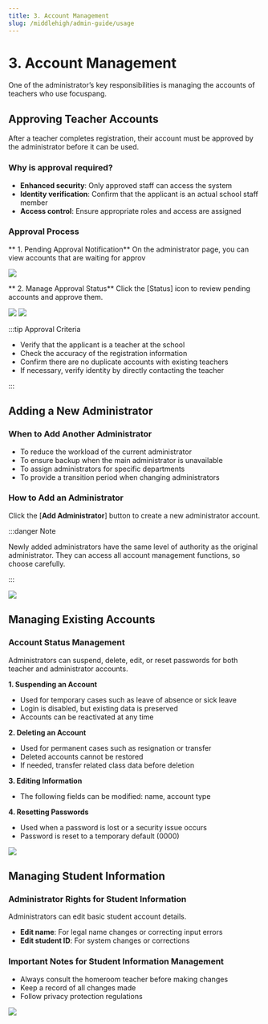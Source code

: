 ```yaml
---
title: 3. Account Management
slug: /middlehigh/admin-guide/usage
---
```



# 3. Account Management

One of the administrator’s key responsibilities is managing the accounts of teachers who use focuspang.

## Approving Teacher Accounts

After a teacher completes registration, their account must be approved by the administrator before it can be used.

### Why is approval required?

- **Enhanced security**: Only approved staff can access the system
- **Identity verification**: Confirm that the applicant is an actual school staff member
- **Access control**: Ensure appropriate roles and access are assigned

### Approval Process

** 1. Pending Approval Notification**
On the administrator page, you can view accounts that are waiting for approv

<Image src="/img/en/elementary/admin/03-01.jpg" size="lg" />

** 2. Manage Approval Status**
Click the [Status] icon to review pending accounts and approve them.

<Image src="/img/en/elementary/admin/03-02.jpg" size="lg" />
<Image src="/img/en/elementary/admin/03-03.jpg" size="lg" />

:::tip Approval Criteria

- Verify that the applicant is a teacher at the school
- Check the accuracy of the registration information
- Confirm there are no duplicate accounts with existing teachers
- If necessary, verify identity by directly contacting the teacher

:::

## Adding a New Administrator

### When to Add Another Administrator

- To reduce the workload of the current administrator
- To ensure backup when the main administrator is unavailable
- To assign administrators for specific departments
- To provide a transition period when changing administrators

### How to Add an Administrator

Click the [**Add Administrator**] button to create a new administrator account.

:::danger Note

Newly added administrators have the same level of authority as the original administrator. They can access all account management functions, so choose carefully.

:::

<Image src="/img/en/elementary/admin/03-04.jpg" size="lg" />

## Managing Existing Accounts

### Account Status Management

Administrators can suspend, delete, edit, or reset passwords for both teacher and administrator accounts.

**1. Suspending an Account**

- Used for temporary cases such as leave of absence or sick leave
- Login is disabled, but existing data is preserved
- Accounts can be reactivated at any time

**2. Deleting an Account**

- Used for permanent cases such as resignation or transfer
- Deleted accounts cannot be restored
- If needed, transfer related class data before deletion

**3. Editing Information**

- The following fields can be modified: name, account type

**4. Resetting Passwords**

- Used when a password is lost or a security issue occurs
- Password is reset to a temporary default (0000)

<Image src="/img/en/elementary/admin/03-06.jpg" size="lg" />

## Managing Student Information

### Administrator Rights for Student Information

Administrators can edit basic student account details.

- **Edit name**: For legal name changes or correcting input errors
- **Edit student ID**: For system changes or corrections

### Important Notes for Student Information Management

- Always consult the homeroom teacher before making changes
- Keep a record of all changes made
- Follow privacy protection regulations

<Image src="/img/en/elementary/admin/03-05.jpg" size="lg" />
